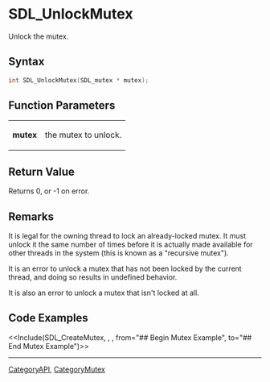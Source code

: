 = SDL_UnlockMutex =

Unlock the mutex.

== Syntax ==

<syntaxhighlight lang='c'>
int SDL_UnlockMutex(SDL_mutex * mutex);
</syntaxhighlight>

== Function Parameters ==

{|
|'''mutex'''
|the mutex to unlock.
|}

== Return Value ==

Returns 0, or -1 on error.

== Remarks ==

It is legal for the owning thread to lock an already-locked mutex. It must
unlock it the same number of times before it is actually made available for
other threads in the system (this is known as a "recursive mutex").

It is an error to unlock a mutex that has not been locked by the current
thread, and doing so results in undefined behavior.

It is also an error to unlock a mutex that isn't locked at all.

== Code Examples ==

<<Include(SDL_CreateMutex, , , from="## Begin Mutex Example", to="## End Mutex Example")>>
----
[[CategoryAPI]], [[CategoryMutex]]


